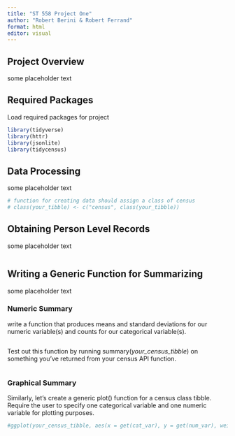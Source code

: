 ```yaml
---
title: "ST 558 Project One"
author: "Robert Berini & Robert Ferrand"
format: html
editor: visual
---
```

## Project Overview

some placeholder text

## Required Packages

Load required packages for project
```r
library(tidyverse)
library(httr)
library(jsonlite)
library(tidycensus)
```


## Data Processing

some placeholder text

```r

# function for creating data should assign a class of census
# class(your_tibble) <- c("census", class(your_tibble))
```


## Obtaining Person Level Records

some placeholder text

```r

```


## Writing a Generic Function for Summarizing

some placeholder text

### Numeric Summary
write a function that produces means and standard deviations for our numeric variable(s) and counts for our categorical variable(s).

```r

```

Test out this function by running summary(_your_census_tibble_) on something you’ve returned from your census API function.

```r

```

### Graphical Summary

Similarly, let’s create a generic plot() function for a census class tibble. Require the user to specify one categorical variable and one numeric variable for plotting purposes.

```r

#ggplot(your_census_tibble, aes(x = get(cat_var), y = get(num_var), weight = PWGTP)) + geom_boxplot()
```

